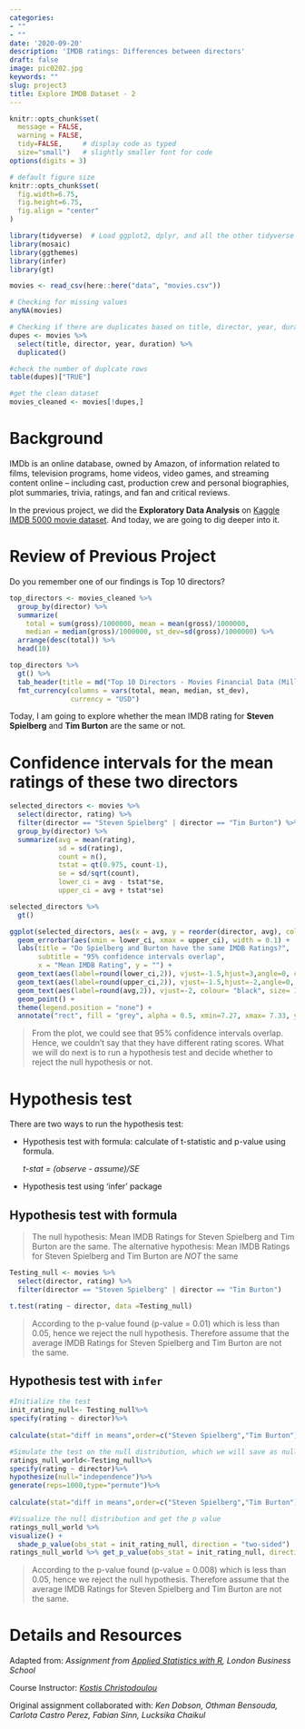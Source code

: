 ```yaml
---
categories:
- ""
- ""
date: '2020-09-20'
description: 'IMDB ratings: Differences between directors'
draft: false
image: pic0202.jpg
keywords: ""
slug: project3
title: Explore IMDB Dataset - 2
---
```



```r
knitr::opts_chunk$set(
  message = FALSE, 
  warning = FALSE, 
  tidy=FALSE,     # display code as typed
  size="small")   # slightly smaller font for code
options(digits = 3)

# default figure size
knitr::opts_chunk$set(
  fig.width=6.75, 
  fig.height=6.75,
  fig.align = "center"
)
```

```r
library(tidyverse)  # Load ggplot2, dplyr, and all the other tidyverse packages
library(mosaic)
library(ggthemes)
library(infer)
library(gt)
```

```r
movies <- read_csv(here::here("data", "movies.csv"))
```

```r

# Checking for missing values
anyNA(movies)

# Checking if there are duplicates based on title, director, year, duration
dupes <- movies %>%
  select(title, director, year, duration) %>%
  duplicated()

#check the number of duplcate rows
table(dupes)["TRUE"]

#get the clean dataset
movies_cleaned <- movies[!dupes,]

```

# Background

IMDb is an online database, owned by Amazon, of information related to films, television programs, home videos, video games, and streaming content online – including cast, production crew and personal biographies, plot summaries, trivia, ratings, and fan and critical reviews.

In the previous project, we did the **Exploratory Data Analysis** on [Kaggle IMDB 5000 movie dataset](https://www.kaggle.com/carolzhangdc/imdb-5000-movie-dataset). And today, we are going to dig deeper into it.


# Review of Previous Project

Do you remember one of our findings is Top 10 directors?

```r
top_directors <- movies_cleaned %>%
  group_by(director) %>%
  summarize(
    total = sum(gross)/1000000, mean = mean(gross)/1000000,
    median = median(gross)/1000000, st_dev=sd(gross)/1000000) %>%
  arrange(desc(total)) %>%
  head(10)

top_directors %>% 
  gt() %>% 
  tab_header(title = md("Top 10 Directors - Movies Financial Data (Million)")) %>% 
  fmt_currency(columns = vars(total, mean, median, st_dev),
               currency = "USD")
```

Today, I am going to explore whether the mean IMDB rating for **Steven Spielberg** and **Tim Burton** are the same or not. 


# Confidence intervals for the mean ratings of these two directors

```r
selected_directors <- movies %>%
  select(director, rating) %>%
  filter(director == "Steven Spielberg" | director == "Tim Burton") %>%
  group_by(director) %>%
  summarize(avg = mean(rating), 
            sd = sd(rating), 
            count = n(),
            tstat = qt(0.975, count-1),
            se = sd/sqrt(count),
            lower_ci = avg - tstat*se, 
            upper_ci = avg + tstat*se) 

selected_directors %>% 
  gt()

ggplot(selected_directors, aes(x = avg, y = reorder(director, avg), color = director)) +
  geom_errorbar(aes(xmin = lower_ci, xmax = upper_ci), width = 0.1) +
  labs(title = "Do Spielberg and Burton have the same IMDB Ratings?",
       subtitle = "95% confidence intervals overlap",
       x = "Mean IMDB Rating", y = "") +
  geom_text(aes(label=round(lower_ci,2)), vjust=-1.5,hjust=3,angle=0, color="black", size=8) +
  geom_text(aes(label=round(upper_ci,2)), vjust=-1.5,hjust=-2,angle=0, color="black", size=8) +
  geom_text(aes(label=round(avg,2)), vjust=-2, colour= "black", size= 15)+
  geom_point() +
  theme(legend.position = "none") +
  annotate("rect", fill = "grey", alpha = 0.5, xmin=7.27, xmax= 7.33, ymin=-Inf, ymax = Inf)

```

> From the plot, we could see that 95% confidence intervals overlap. Hence, we couldn't say that they have different rating scores. What we will do next is to run a hypothesis test and decide whether to reject the null hypothesis or not.


# Hypothesis test

There are two ways to run the hypothesis test:

- Hypothesis test with formula: calculate of t-statistic and p-value using formula.
 
    *t-stat = (observe - assume)/SE*

- Hypothesis test using 'infer' package


## Hypothesis test with formula

> The null hypothesis: Mean IMDB Ratings for Steven Spielberg and Tim Burton are the same.
The alternative hypothesis: Mean IMDB Ratings for Steven Spielberg and Tim Burton are *NOT* the same

```r
Testing_null <- movies %>%
  select(director, rating) %>%
  filter(director == "Steven Spielberg" | director == "Tim Burton")

t.test(rating ~ director, data =Testing_null)
```

> According to the p-value found (p-value = 0.01) which is less than 0.05, hence we reject the null hypothesis. Therefore assume that the average IMDB Ratings for Steven Spielberg and Tim Burton are not the same.


## Hypothesis test with `infer`

```r
#Initialize the test
init_rating_null<- Testing_null%>%
specify(rating ~ director)%>%
  
calculate(stat="diff in means",order=c("Steven Spielberg","Tim Burton")) 

#Simulate the test on the null distribution, which we will save as null
ratings_null_world<-Testing_null%>%
specify(rating ~ director)%>%
hypothesize(null="independence")%>%
generate(reps=1000,type="permute")%>%
  
calculate(stat="diff in means",order=c("Steven Spielberg","Tim Burton"))

#Visualize the null distribution and get the p value
ratings_null_world %>% 
visualize() +
  shade_p_value(obs_stat = init_rating_null, direction = "two-sided") 
ratings_null_world %>% get_p_value(obs_stat = init_rating_null, direction = "two_sided")
```

> According to the p-value found (p-value = 0.008) which is less than 0.05, hence we reject the null hypothesis. Therefore assume that the average IMDB Ratings for Steven Spielberg and Tim Burton are not the same.


# Details and Resources

Adapted from: *Assignment from [Applied Statistics with R](https://mam2021.netlify.app/), London Business School*

Course Instructor: *[Kostis Christodoulou](https://www.london.edu/faculty-and-research/faculty-profiles/k/kostis-christodoulou)*

Original assignment collaborated with: *Ken Dobson, Othman Bensouda, Carlota Castro Perez, Fabian Sinn, Lucksika Chaikul*

